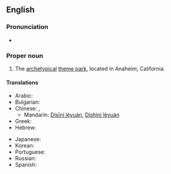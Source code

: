 ==English==
{{wikipedia}}

===Pronunciation===
* {{IPA|/dɪzniːlænd/}}

===Proper noun===
{{en-proper noun}}

# The [[archetypical]] [[theme park]], located in Anaheim, California.

====Translations====
{{trans-top|Disneyland, theme park}}
* Arabic: {{t|ar|ديزني لاند}}
* Bulgarian: {{t|bg|Дисниленд|tr=Disnilend}}
* Chinese: {{zh-ts|迪斯尼樂園|迪斯尼乐园}}, {{zh-ts|迪士尼樂園|迪士尼乐园}}
** Mandarin: [[Dísīní lèyuán]], [[Díshìní lèyuán]]
* Greek: {{t|el|Ντίσνεϋλαντ|sc=polytonic}}
* Hebrew: {{t|he|דיסנילנד}}
{{trans-mid}}
* Japanese: {{t-|ja|ディズニーランド|tr=Dizunīrando}}
* Korean: {{t|ko|디즈니랜드|sc=Hang}}
* Portuguese: {{t|pt|Disneylândia}}
* Russian: {{t|ru|Диснейленд|tr=Disnejlend}}
* Spanish: {{t-|es|Disneylandia}}
{{trans-bottom}}